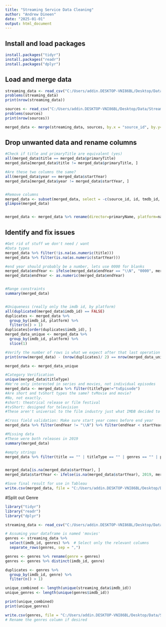 ```yaml
---
title: "Streaming Service Data Cleaning"
author: "Andrew Dineen"
date: "2025-01-01"
output: html_document
---
```

## Install and load packages
```r
install.packages("tidyr")
install.packages("readr")
install.packages("dplyr")


```
## Load and merge data
```r
streaming_data <- read_csv("C:/Users/addin.DESKTOP-VNI86BL/Desktop/Data/Streaming Platform Project/combined.csv")
problems(streaming_data)
print(nrow(streaming_data))

sources <- read_csv("C:/Users/addin.DESKTOP-VNI86BL/Desktop/Data/Streaming Platform Project/sources.csv")
problems(sources)
print(nrow(sources))

merged_data <- merge(streaming_data, sources, by.x = "source_id", by.y="id")

```

## Drop unwanted data and rename columns
```r
#Check if title and primaryTitle are equivalent (yes)
all(merged_data$title == merged_data$primaryTitle)
merged_data[merged_data$title != merged_data$primaryTitle, ]

#Are these two columns the same?
all(merged_data$year == merged_data$startYear)
merged_data[merged_data$year != merged_data$startYear, ]


#Remove columns
merged_data <- subset(merged_data, select = -c(source_id, id, tmdb_id, tmdb_type, tconst_x, type, originalTitle, runtimeMinutes, tconst_y, tconst, nconst, birthYear, isAdult, deathYear, primaryProfession, knownForTitles, directors, writers, primaryTitle, year))
glimpse(merged_data)


merged_data <- merged_data %>% rename(director=primaryName, platform=name)
```
## Identify and fix issues
```r
#Get rid of stuff we don't need / want
#Data types
merged_data %>% filter(!is.na(as.numeric(title)))
merged_data %>% filter(is.na(as.numeric(startYear)))

#end year should probably be a number, lets use 0000 for blanks
merged_data$endYear <- ifelse(merged_data$endYear == "\\N", "0000", merged_data$endYear)
merged_data$endYear <- as.numeric(merged_data$endYear)


#Range constraints
summary(merged_data)


#Uniqueness (really only the imdb id, by platform)
all(duplicated(merged_data$imdb_id) == FALSE)
duplicates <- merged_data %>%
  group_by(imdb_id, platform) %>%
  filter(n() > 1)
duplicates[order(duplicates$imdb_id), ]
merged_data_unique <- merged_data %>% 
  group_by(imdb_id, platform) %>% 
  slice(1) 

#Verify the number of rows is what we expect after that last operation
print(nrow(merged_data) - (nrow(duplicates)/ 2) == nrow(merged_data_unique))

merged_data <- merged_data_unique

#Category Verification
unique(merged_data$titleType)
#We're only interested in series and movies, not individual episodes
merged_data <- merged_data %>% filter(titleType!="tvEpisode")
#Are short and tvShort types the same? tvMovie and movie?
#No, not exactly. 
#short: theatrical release or film festival
#tvShort: designed for television
#These aren't universal to the film industry just what IMDB decided to use

#Cross field validation: Make sure start year comes before end year
merged_data %>% filter(endYear != "\\N") %>% filter(endYear < startYear)

#Missing data
#These were both releases in 2019
summary(merged_data)

#empty strings
merged_data %>% filter(title == "" | titleType == "" | genres == "" | platform == "")


merged_data[is.na(merged_data$startYear), ]
merged_data$startYear <- ifelse(is.na(merged_data$startYear), 2019, merged_data$startYear)

#Save final result for use in Tableau
write.csv(merged_data, file = "C:/Users/addin.DESKTOP-VNI86BL/Desktop/Data/Streaming Platform Project/combined_cleaned.csv", row.names = FALSE)
```

#Split out Genre
```r
library("tidyr")
library("readr")
library("dplyr")

streaming_data <- read_csv("C:/Users/addin.DESKTOP-VNI86BL/Desktop/Data/Streaming Platform Project/combined_cleaned.csv")

# Assuming your dataframe is named 'movies'
genres <- streaming_data %>% 
  select(imdb_id, genres) %>%  # Select only the relevant columns
  separate_rows(genres, sep = ",") 

genres <- genres %>% rename(genre = genres)
genres <- genres %>% distinct(imdb_id, genre)

duplicates <- genres %>%
  group_by(imdb_id, genre) %>%
  filter(n() > 1)

unique_combined <- length(unique(streaming_data$imdb_id))
unique_genres <- length(unique(genres$imdb_id))

print(unique_combined)
print(unique_genres)

write.csv(genres, file = "C:/Users/addin.DESKTOP-VNI86BL/Desktop/Data/Streaming Platform Project/genres.csv", row.names = FALSE)
# Rename the genres column if desired
 
```

